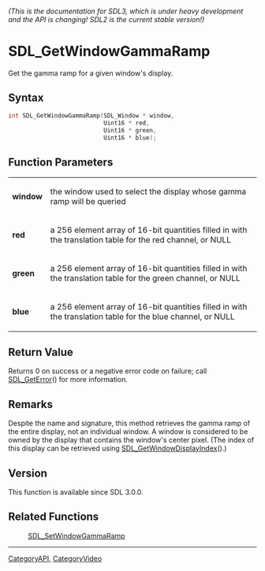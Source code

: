 ====== (This is the documentation for SDL3, which is under heavy development and the API is changing! SDL2 is the current stable version!) ======
= SDL_GetWindowGammaRamp =

Get the gamma ramp for a given window's display.

== Syntax ==

<syntaxhighlight lang='c'>
int SDL_GetWindowGammaRamp(SDL_Window * window,
                           Uint16 * red,
                           Uint16 * green,
                           Uint16 * blue);
</syntaxhighlight>

== Function Parameters ==

{|
|'''window'''
|the window used to select the display whose gamma ramp will be queried
|-
|'''red'''
|a 256 element array of 16-bit quantities filled in with the translation table for the red channel, or NULL
|-
|'''green'''
|a 256 element array of 16-bit quantities filled in with the translation table for the green channel, or NULL
|-
|'''blue'''
|a 256 element array of 16-bit quantities filled in with the translation table for the blue channel, or NULL
|}

== Return Value ==

Returns 0 on success or a negative error code on failure; call
[[SDL_GetError]]() for more information.

== Remarks ==

Despite the name and signature, this method retrieves the gamma ramp of the
entire display, not an individual window. A window is considered to be
owned by the display that contains the window's center pixel. (The index of
this display can be retrieved using [[SDL_GetWindowDisplayIndex]]().)

== Version ==

This function is available since SDL 3.0.0.

== Related Functions ==

:[[SDL_SetWindowGammaRamp]]

----
[[CategoryAPI]], [[CategoryVideo]]


